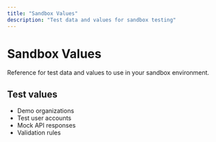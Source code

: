 ```yaml
---
title: "Sandbox Values"
description: "Test data and values for sandbox testing"
---
```


# Sandbox Values

Reference for test data and values to use in your sandbox environment.

## Test values

- Demo organizations
- Test user accounts
- Mock API responses
- Validation rules
